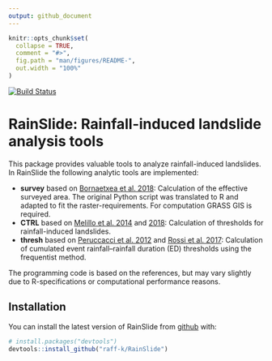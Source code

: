 ```yaml
---
output: github_document
---
```


<!-- README.md is generated from README.Rmd. Please edit that file -->

```r
knitr::opts_chunk$set(
  collapse = TRUE,
  comment = "#>",
  fig.path = "man/figures/README-",
  out.width = "100%"
)
```

[![Build Status](https://api.travis-ci.org/raff-k/RainSlide.svg?branch=master)](https://travis-ci.org/raff-k/RainSlide)

# RainSlide: Rainfall-induced landslide analysis tools

This package provides valuable tools to analyze rainfall-induced landslides. In RainSlide the following analytic tools are implemented:

* **survey** based on [Bornaetxea et al. 2018](https://doi.org/10.5194/nhess-18-2455-2018): Calculation of the effective surveyed area. The original Python script was translated to R and adapted to fit the raster-requirements. For computation GRASS GIS is required. 
* **CTRL** based on [Melillo et al. 2014](https://doi.org/10.1007/s10346-014-0471-3) and [2018](https://doi.org/10.1016/j.envsoft.2018.03.024): Calculation of thresholds for rainfall-induced landslides.
* **thresh** based on [Peruccacci et al. 2012](https://doi.org/10.1016/j.geomorph.2011.10.005) and [Rossi et al. 2017](https://doi.org/10.1016/j.geomorph.2017.02.001): Calculation of cumulated event rainfall–rainfall duration (ED) thresholds using the frequentist method.
 

The programming code is based on the references, but may vary slightly due to R-specifications or computational performance reasons.


## Installation


You can install the latest version of RainSlide from [github](https://github.com/raff-k/RainSlide) with:


```r
# install.packages("devtools")
devtools::install_github("raff-k/RainSlide")
```
